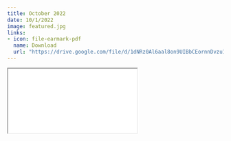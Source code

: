 ```yaml
---
title: October 2022
date: 10/1/2022
image: featured.jpg 
links:
- icon: file-earmark-pdf
  name: Download
  url: "https://drive.google.com/file/d/1dNRz0Al6aal8on9UIBbCEornnDvzu18I/view?usp=sharing"
---
```



```{=html}
<iframe class="news ar4x3" src="oct2022.Rhtml" title="October Newsletter"></iframe>
```